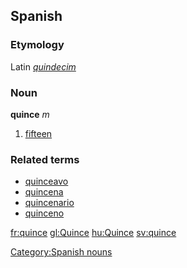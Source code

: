 == Spanish ==
===Etymology===
Latin ''[[quindecim]]''
=== Noun ===
'''quince''' ''m''
# [[fifteen]]

===Related terms===
*[[quinceavo]]
*[[quincena]]
*[[quincenario]]
*[[quinceno]]
[[Category:Spanish nouns]]

[[fr:quince]]
[[gl:Quince]]
[[hu:Quince]]
[[sv:quince]]